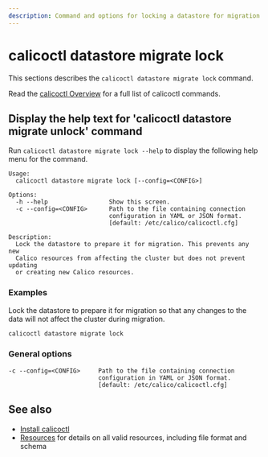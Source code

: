 ```yaml
---
description: Command and options for locking a datastore for migration.
---
```



# calicoctl datastore migrate lock

This sections describes the `calicoctl datastore migrate lock` command.

Read the [calicoctl Overview](../../overview.mdx)
for a full list of calicoctl commands.

## Display the help text for 'calicoctl datastore migrate unlock' command

Run `calicoctl datastore migrate lock --help` to display the following help menu for the
command.

```
Usage:
  calicoctl datastore migrate lock [--config=<CONFIG>]

Options:
  -h --help                 Show this screen.
  -c --config=<CONFIG>      Path to the file containing connection
                            configuration in YAML or JSON format.
                            [default: /etc/calico/calicoctl.cfg]

Description:
  Lock the datastore to prepare it for migration. This prevents any new
  Calico resources from affecting the cluster but does not prevent updating
  or creating new Calico resources.
```

### Examples

Lock the datastore to prepare it for migration so that any changes to the
data will not affect the cluster during migration.

```bash
calicoctl datastore migrate lock
```

### General options

```
-c --config=<CONFIG>     Path to the file containing connection
                         configuration in YAML or JSON format.
                         [default: /etc/calico/calicoctl.cfg]
```

## See also

- [Install calicoctl](../../../../operations/calicoctl/install.mdx)
- [Resources](../../../resources/overview.mdx) for details on all valid resources, including file format
  and schema
